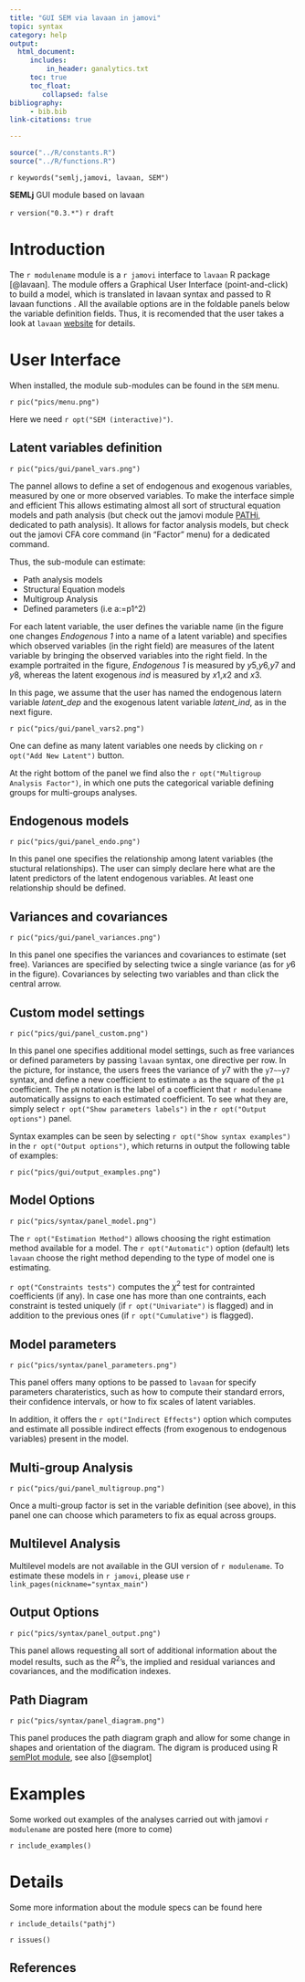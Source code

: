 ```yaml
---
title: "GUI SEM via lavaan in jamovi"
topic: syntax
category: help
output: 
  html_document:
     includes:
         in_header: ganalytics.txt
     toc: true
     toc_float:
        collapsed: false
bibliography: 
     - bib.bib
link-citations: true

---
```



```r
source("../R/constants.R")
source("../R/functions.R")
```

`r keywords("semlj,jamovi, lavaan, SEM")`

**SEMLj** GUI module based on lavaan 

`r version("0.3.*")` 
`r draft`


# Introduction

The `r modulename` module is a `r jamovi` interface to `lavaan` R package [@lavaan]. The module offers a Graphical User Interface (point-and-click)  to build a model, which is translated in lavaan syntax and passed to R lavaan functions . All the available options are in the foldable panels below the variable definition fields. Thus, it is recomended that the user takes a look at `lavaan` [website](https://lavaan.ugent.be/index.html) for details.

# User Interface

When installed, the module sub-modules can be found in the `SEM` menu.

`r pic("pics/menu.png")`

Here we need `r opt("SEM (interactive)")`.

## Latent variables definition

`r pic("pics/gui/panel_vars.png")`

The  pannel allows to define a set of endogenous and exogenous variables, measured by one or more observed variables. To make the interface simple and efficient This allows estimating almost all sort of structural equation models and path analysis (but check out the jamovi module [PATHj](https://pathj.github.io/), dedicated to path analysis). It allows for factor analysis models, but check out the jamovi CFA core command (in "Factor" menu) for a dedicated command.

Thus, the sub-module can estimate:

* Path analysis models
* Structural Equation models
* Multigroup Analysis
* Defined parameters (i.e a:=p1^2)

For each latent variable, the user defines the variable name (in the figure one changes _Endogenous 1_ into a name of a latent variable) and  specifies which observed variables (in the right field) are measures of the latent variable by bringing the observed variables into the right field. In the example portraited in the figure, _Endogenous 1_ is measured by $y5$,$y6$,$y7$ and $y8$, whereas the latent exogenous _ind_ is measured by $x1$,$x2$ and $x3$.

In this page, we assume that the user has named the endogenous latern variable _latent_dep_ and the exogenous latent variable _latent_ind_, as in the next figure.

`r pic("pics/gui/panel_vars2.png")`

One can define as many latent variables one needs by clicking on `r opt("Add New Latent")` button.


At the right bottom of the panel we find also the `r opt("Multigroup Analysis Factor")`, in which one puts the categorical variable defining groups for multi-groups analyses.


## Endogenous models

`r pic("pics/gui/panel_endo.png")`

In this panel one specifies the relationship among latent variables (the stuctural relationships). The user can simply declare here what are the latent predictors of the latent endogenous variables. At least one relationship should be defined.

## Variances and covariances

`r pic("pics/gui/panel_variances.png")`

In this panel one specifies the variances and covariances to estimate (set free). Variances are specified by selecting twice a single variance (as for $y6$ in the figure). Covariances by selecting two variables and than click the central arrow.

## Custom model settings

`r pic("pics/gui/panel_custom.png")`

In this panel one specifies additional model settings, such as free variances or defined parameters by passing `lavaan` syntax, one directive per row. In the picture, for instance, the users frees the variance of $y7$ with the `y7~~y7` syntax, and define a new coefficient to estimate `a` as the square of the `p1` coefficient. The `pN` notation is the label of a coefficient that `r modulename` automatically assigns to each estimated coefficient. To see what they are, simply select `r opt("Show parameters labels")` in the `r opt("Output options")` panel.

Syntax examples can be seen by selecting  `r opt("Show syntax examples")` in the `r opt("Output options")`, which returns in output the following table of examples:

`r pic("pics/gui/output_examples.png")`


## Model Options

`r pic("pics/syntax/panel_model.png")`

The `r opt("Estimation Method")` allows choosing the right estimation method available for a model. The `r opt("Automatic")` option (default) lets `lavaan` choose the right method depending to the type of model one is estimating.

`r opt("Constraints tests")` computes the $\chi^2$ test for contrainted coefficients (if any). In case one has more than one contraints, each constraint is tested uniquely (if `r opt("Univariate")` is flagged) and in addition to the previous ones (if `r opt("Cumulative")` is flagged).

## Model parameters 

`r pic("pics/syntax/panel_parameters.png")`

This panel offers many options to be passed to `lavaan` for specify parameters charateristics, such as how to compute their standard errors, their confidence intervals, or how to fix scales of latent variables.

In addition, it offers the `r opt("Indirect Effects")` option which computes and estimate all possible indirect effects (from exogenous to endogenous variables) present in the model.

## Multi-group Analysis 

`r pic("pics/gui/panel_multigroup.png")`


Once a multi-group factor is set in the variable definition (see above), in this panel one can choose which parameters to fix as equal across groups.

## Multilevel Analysis 

Multilevel models are not available in the GUI version of `r modulename`. To estimate these models in `r jamovi`, please use `r link_pages(nickname="syntax_main")`

## Output Options

`r pic("pics/syntax/panel_output.png")`

This panel allows requesting all sort of additional information about the model results, such as the $R^2$'s, the implied and residual variances and covariances, and the modification indexes.

## Path Diagram

`r pic("pics/syntax/panel_diagram.png")`

This panel produces the path diagram graph  and allow for some change in shapes and orientation of the diagram. The digram is produced using R [semPlot module](http://sachaepskamp.com/semPlot), see also [@semplot]

# Examples

Some worked out examples of the analyses carried out with jamovi `r modulename` are posted here (more to come)

`r include_examples()`

# Details

Some more information about the module specs can be found here

`r include_details("pathj")`


`r issues()`


## References